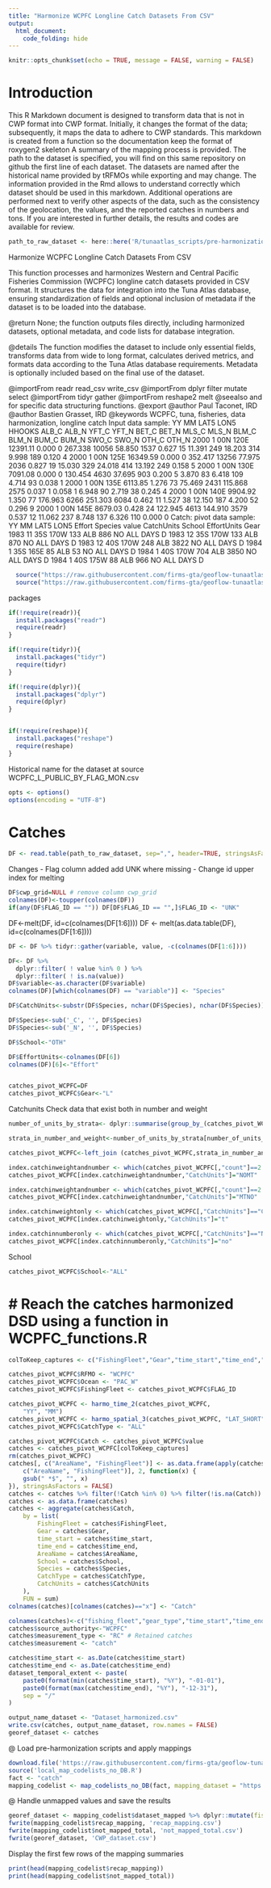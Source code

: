 ```yaml
---
title: "Harmonize WCPFC Longline Catch Datasets From CSV"
output: 
  html_document: 
    code_folding: hide
---
```

```r
knitr::opts_chunk$set(echo = TRUE, message = FALSE, warning = FALSE)
```

# Introduction

This R Markdown document is designed to transform data that is not in CWP format into CWP format.
Initially, it changes the format of the data; subsequently, it maps the data to adhere to CWP standards.
This markdown is created from a function so the documentation keep the format of roxygen2 skeleton
A summary of the mapping process is provided. The path to the dataset is specified, you will find on this same repository on github the first line of each dataset. The datasets are named after the historical name provided by tRFMOs while exporting and may change. The information provided in the Rmd allows to understand correctly which dataset should be used in this markdown.
Additional operations are performed next to verify other aspects of the data, such as the consistency of the geolocation, the values, and the reported catches in numbers and tons.
If you are interested in further details, the results and codes are available for review.

```r
path_to_raw_dataset <- here::here('R/tunaatlas_scripts/pre-harmonization', 'wcpfc', 'catch', 'data', 'WCPFC_L_PUBLIC_BY_FLAG_MON.csv')
```

Harmonize WCPFC Longline Catch Datasets From CSV

This function processes and harmonizes Western and Central Pacific Fisheries Commission (WCPFC)
longline catch datasets provided in CSV format. It structures the data for integration into the Tuna Atlas database,
ensuring standardization of fields and optional inclusion of metadata if the dataset is to be loaded into the database.


@return None; the function outputs files directly, including harmonized datasets, optional metadata,
        and code lists for database integration.

@details The function modifies the dataset to include only essential fields, transforms data from wide
         to long format, calculates derived metrics, and formats data according to the Tuna Atlas database requirements.
         Metadata is optionally included based on the final use of the dataset.

@importFrom readr read_csv write_csv
@importFrom dplyr filter mutate select
@importFrom tidyr gather
@importFrom reshape2 melt
@seealso \code{\link{harmo_time_2}} and \code{\link{harmo_spatial_3}} for specific data structuring functions.
@export
@author Paul Taconet, IRD \email{paul.taconet@ird.fr}
@author Bastien Grasset, IRD \email{bastien.grasset@ird.fr}
@keywords WCPFC, tuna, fisheries, data harmonization, longline catch
Input data sample:
YY MM LAT5 LON5   HHOOKS ALB_C ALB_N   YFT_C YFT_N   BET_C BET_N MLS_C MLS_N  BLM_C BLM_N  BUM_C BUM_N  SWO_C SWO_N OTH_C OTH_N
2000  1  00N 120E 12391.11 0.000     0 267.338 10056  58.850  1537 0.627    15 11.391   249 18.203   314  9.998   189 0.120     4
2000  1  00N 125E 16349.59 0.000     0 352.417 13256  77.975  2036 0.827    19 15.030   329 24.018   414 13.192   249 0.158     5
2000  1  00N 130E  7091.08 0.000     0 130.454  4630  37.695   903 0.200     5  3.870    83  6.418   109  4.714    93 0.038     1
2000  1  00N 135E  6113.85 1.276    73  75.469  2431 115.868  2575 0.037     1  0.058     1  6.948    90  2.719    38 0.245     4
2000  1  00N 140E  9904.92 1.350    77 176.963  6266 251.303  6084 0.462    11  1.527    38 12.150   187  4.200    52 0.296     9
2000  1  00N 145E  8679.03 0.428    24 122.945  4613 144.910  3579 0.537    12 11.062   237  8.748   137  6.326   110 0.000     0
Catch: pivot data sample:
YY MM LAT5 LON5 Effort Species value CatchUnits School EffortUnits Gear
1983 11  35S 170W    133     ALB   886         NO    ALL        DAYS    D
1983 12  35S 170W    133     ALB   870         NO    ALL        DAYS    D
1983 12  40S 170W    248     ALB  3822         NO    ALL        DAYS    D
1984  1  35S 165E     85     ALB    53         NO    ALL        DAYS    D
1984  1  40S 170W    704     ALB  3850         NO    ALL        DAYS    D
1984  1  40S 175W     88     ALB   966         NO    ALL        DAYS    D

```r
  source("https://raw.githubusercontent.com/firms-gta/geoflow-tunaatlas/master/R/sardara_functions/harmo_time_2.R")
  source("https://raw.githubusercontent.com/firms-gta/geoflow-tunaatlas/master/R/sardara_functions/harmo_spatial_3.R")
```

packages

```r
if(!require(readr)){
  install.packages("readr")
  require(readr)
}

if(!require(tidyr)){
  install.packages("tidyr")
  require(tidyr)
}

if(!require(dplyr)){
  install.packages("dplyr")
  require(dplyr)
}


if(!require(reshape)){
  install.packages("reshape")
  require(reshape)
}
```

Historical name for the dataset at source  WCPFC_L_PUBLIC_BY_FLAG_MON.csv

```r
opts <- options()
options(encoding = "UTF-8")
```

# Catches

```r
DF <- read.table(path_to_raw_dataset, sep=",", header=TRUE, stringsAsFactors=FALSE,strip.white=TRUE)
```

Changes
- Flag column added add UNK where missing
- Change id upper index for melting

```r
DF$cwp_grid=NULL # remove column cwp_grid
colnames(DF)<-toupper(colnames(DF))
if(any(DF$FLAG_ID == "")) DF[DF$FLAG_ID == "",]$FLAG_ID <- "UNK"
```

DF<-melt(DF, id=c(colnames(DF[1:6]))) 
DF <- melt(as.data.table(DF), id=c(colnames(DF[1:6]))) 

```r
DF <- DF %>% tidyr::gather(variable, value, -c(colnames(DF[1:6])))

DF<- DF %>% 
  dplyr::filter( ! value %in% 0 ) %>%
  dplyr::filter( ! is.na(value)) 
DF$variable<-as.character(DF$variable)
colnames(DF)[which(colnames(DF) == "variable")] <- "Species"

DF$CatchUnits<-substr(DF$Species, nchar(DF$Species), nchar(DF$Species))

DF$Species<-sub('_C', '', DF$Species)
DF$Species<-sub('_N', '', DF$Species)

DF$School<-"OTH"

DF$EffortUnits<-colnames(DF[6])    
colnames(DF)[6]<-"Effort"


catches_pivot_WCPFC=DF
catches_pivot_WCPFC$Gear<-"L"
```

Catchunits
Check data that exist both in number and weight

```r
number_of_units_by_strata<- dplyr::summarise(group_by_(catches_pivot_WCPFC,.dots=setdiff(colnames(catches_pivot_WCPFC),c("value","CatchUnits"))), count = n())

strata_in_number_and_weight<-number_of_units_by_strata[number_of_units_by_strata$count>1,]

catches_pivot_WCPFC<-left_join (catches_pivot_WCPFC,strata_in_number_and_weight,by=setdiff(colnames(strata_in_number_and_weight),"count"))

index.catchinweightandnumber <- which(catches_pivot_WCPFC[,"count"]==2 & catches_pivot_WCPFC[,"CatchUnits"]=="N")
catches_pivot_WCPFC[index.catchinweightandnumber,"CatchUnits"]="NOMT"

index.catchinweightandnumber <- which(catches_pivot_WCPFC[,"count"]==2 & catches_pivot_WCPFC[,"CatchUnits"]=="C")
catches_pivot_WCPFC[index.catchinweightandnumber,"CatchUnits"]="MTNO"

index.catchinweightonly <- which(catches_pivot_WCPFC[,"CatchUnits"]=="C")
catches_pivot_WCPFC[index.catchinweightonly,"CatchUnits"]="t"

index.catchinnumberonly <- which(catches_pivot_WCPFC[,"CatchUnits"]=="N")
catches_pivot_WCPFC[index.catchinnumberonly,"CatchUnits"]="no"
```

School

```r
catches_pivot_WCPFC$School<-"ALL"
```

# # Reach the catches harmonized DSD using a function in WCPFC_functions.R

```r
colToKeep_captures <- c("FishingFleet","Gear","time_start","time_end","AreaName","School","Species","CatchType","CatchUnits","Catch")

catches_pivot_WCPFC$RFMO <- "WCPFC"
catches_pivot_WCPFC$Ocean <- "PAC_W"
catches_pivot_WCPFC$FishingFleet <- catches_pivot_WCPFC$FLAG_ID

catches_pivot_WCPFC <- harmo_time_2(catches_pivot_WCPFC, 
	"YY", "MM")
catches_pivot_WCPFC <- harmo_spatial_3(catches_pivot_WCPFC, "LAT_SHORT", "LON_SHORT", 5, 6) 
catches_pivot_WCPFC$CatchType <- "ALL"

catches_pivot_WCPFC$Catch <- catches_pivot_WCPFC$value
catches <- catches_pivot_WCPFC[colToKeep_captures]
rm(catches_pivot_WCPFC)
catches[, c("AreaName", "FishingFleet")] <- as.data.frame(apply(catches[, 
	c("AreaName", "FishingFleet")], 2, function(x) {
	gsub(" *$", "", x)
}), stringsAsFactors = FALSE)
catches <- catches %>% filter(!Catch %in% 0) %>% filter(!is.na(Catch))
catches <- as.data.frame(catches)
catches <- aggregate(catches$Catch,
	by = list(
		FishingFleet = catches$FishingFleet,
		Gear = catches$Gear,
		time_start = catches$time_start,
		time_end = catches$time_end,
		AreaName = catches$AreaName,
		School = catches$School,
		Species = catches$Species,
		CatchType = catches$CatchType,
		CatchUnits = catches$CatchUnits
	),
	FUN = sum)
colnames(catches)[colnames(catches)=="x"] <- "Catch"

colnames(catches)<-c("fishing_fleet","gear_type","time_start","time_end","geographic_identifier","fishing_mode","species","measurement_type","measurement_unit","measurement_value")
catches$source_authority<-"WCPFC"
catches$measurement_type <- "RC" # Retained catches
catches$measurement <- "catch" 
```


```r
catches$time_start <- as.Date(catches$time_start)
catches$time_end <- as.Date(catches$time_end)
dataset_temporal_extent <- paste(
	paste0(format(min(catches$time_start), "%Y"), "-01-01"),
	paste0(format(max(catches$time_end), "%Y"), "-12-31"),
	sep = "/"
)

output_name_dataset <- "Dataset_harmonized.csv"
write.csv(catches, output_name_dataset, row.names = FALSE)
georef_dataset <- catches
```

@ Load pre-harmonization scripts and apply mappings

```r
download.file('https://raw.githubusercontent.com/firms-gta/geoflow-tunaatlas/master/R/tunaatlas_scripts/pre-harmonization/map_codelists_no_DB.R', destfile = 'local_map_codelists_no_DB.R')
source('local_map_codelists_no_DB.R')
fact <- "catch"
mapping_codelist <- map_codelists_no_DB(fact, mapping_dataset = "https://raw.githubusercontent.com/fdiwg/fdi-mappings/main/global/firms/gta/codelist_mapping_rfmos_to_global.csv", dataset_to_map = georef_dataset, mapping_keep_src_code = FALSE, summary_mapping = TRUE, source_authority_to_map = c("IATTC", "CCSBT", "WCPFC"))
```

@ Handle unmapped values and save the results

```r
georef_dataset <- mapping_codelist$dataset_mapped %>% dplyr::mutate(fishing_fleet = ifelse(fishing_fleet == 'UNK', 'NEI', fishing_fleet), gear_type = ifelse(gear_type == 'UNK', '99.9', gear_type))
fwrite(mapping_codelist$recap_mapping, 'recap_mapping.csv')
fwrite(mapping_codelist$not_mapped_total, 'not_mapped_total.csv')
fwrite(georef_dataset, 'CWP_dataset.csv')
```

Display the first few rows of the mapping summaries

```r
print(head(mapping_codelist$recap_mapping))
print(head(mapping_codelist$not_mapped_total))
```


